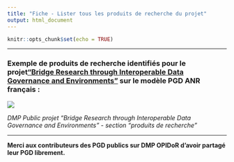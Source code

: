 ```yaml
---
title: "Fiche - Lister tous les produits de recherche du projet"
output: html_document
---
```


```r
knitr::opts_chunk$set(echo = TRUE)
```

------------------------------------------------------------------------

### **Exemple de produits de recherche identifiés pour le projet["Bridge Research through Interoperable Data Governance and Environments"](https://dmp.opidor.fr/plans/5954/export.pdf)** **sur le modèle PGD ANR français :**

![](images/exemple%20pgd%20PDR.png)\

*DMP Public projet "Bridge Research through Interoperable Data Governance and Environments" - section "produits de recherche"*

------------------------------------------------------------------------

**Merci aux contributeurs des PGD publics sur DMP OPIDoR d'avoir partagé leur PGD librement.**

# 
